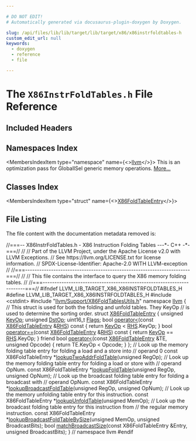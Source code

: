 ```yaml
---

# DO NOT EDIT!
# Automatically generated via docusaurus-plugin-doxygen by Doxygen.

slug: /api/files/lib/lib/target/lib/target/x86/x86instrfoldtables-h
custom_edit_url: null
keywords:
  - doxygen
  - reference
  - file

---
```





# The `X86InstrFoldTables.h` File Reference

<DoxygenPage pluginConfig={pluginConfig}>



## Included Headers

<IncludesList>
<IncludesListItem
  filePath="cstdint"
  permalink=""
  isLocal="false" />
<IncludesListItem
  filePath="llvm/Support/X86FoldTablesUtils.h"
  permalink="/docs/api/files/include/include/llvm/include/llvm/support/x86foldtablesutils-h"
  isLocal="true" />
</IncludesList>

## Namespaces Index

<MembersIndex>

<MembersIndexItem
  type="namespace"
  name={<><a href="/docs/api/namespaces/llvm">llvm</a></>}>
This is an optimization pass for GlobalISel generic memory operations. <a href="/docs/api/namespaces/llvm/#details">More...</a>
</MembersIndexItem>

</MembersIndex>

## Classes Index

<MembersIndex>

<MembersIndexItem
  type="struct"
  name={<><a href="/docs/api/structs/llvm/x86foldtableentry">X86FoldTableEntry</a></>}>
</MembersIndexItem>

</MembersIndex>


## File Listing

The file content with the documentation metadata removed is:

<ProgramListing>

<Link id="l00001" /><CodeLine lineNumber="1"><Highlight kind="comment">//===-- X86InstrFoldTables.h - X86 Instruction Folding Tables ---&#42;- C++ -&#42;-===//</Highlight><Highlight kind="normal"></Highlight></CodeLine>
<Link id="l00002" /><CodeLine lineNumber="2"><Highlight kind="normal"></Highlight><Highlight kind="comment">//</Highlight><Highlight kind="normal"></Highlight></CodeLine>
<Link id="l00003" /><CodeLine lineNumber="3"><Highlight kind="normal"></Highlight><Highlight kind="comment">// Part of the LLVM Project, under the Apache License v2.0 with LLVM Exceptions.</Highlight><Highlight kind="normal"></Highlight></CodeLine>
<Link id="l00004" /><CodeLine lineNumber="4"><Highlight kind="normal"></Highlight><Highlight kind="comment">// See https://llvm.org/LICENSE.txt for license information.</Highlight><Highlight kind="normal"></Highlight></CodeLine>
<Link id="l00005" /><CodeLine lineNumber="5"><Highlight kind="normal"></Highlight><Highlight kind="comment">// SPDX-License-Identifier: Apache-2.0 WITH LLVM-exception</Highlight><Highlight kind="normal"></Highlight></CodeLine>
<Link id="l00006" /><CodeLine lineNumber="6"><Highlight kind="normal"></Highlight><Highlight kind="comment">//</Highlight><Highlight kind="normal"></Highlight></CodeLine>
<Link id="l00007" /><CodeLine lineNumber="7"><Highlight kind="normal"></Highlight><Highlight kind="comment">//===----------------------------------------------------------------------===//</Highlight><Highlight kind="normal"></Highlight></CodeLine>
<Link id="l00008" /><CodeLine lineNumber="8"><Highlight kind="normal"></Highlight><Highlight kind="comment">//</Highlight><Highlight kind="normal"></Highlight></CodeLine>
<Link id="l00009" /><CodeLine lineNumber="9"><Highlight kind="normal"></Highlight><Highlight kind="comment">// This file contains the interface to query the X86 memory folding tables.</Highlight><Highlight kind="normal"></Highlight></CodeLine>
<Link id="l00010" /><CodeLine lineNumber="10"><Highlight kind="normal"></Highlight><Highlight kind="comment">//</Highlight><Highlight kind="normal"></Highlight></CodeLine>
<Link id="l00011" /><CodeLine lineNumber="11"><Highlight kind="normal"></Highlight><Highlight kind="comment">//===----------------------------------------------------------------------===//</Highlight><Highlight kind="normal"></Highlight></CodeLine>
<Link id="l00012" /><CodeLine lineNumber="12"><Highlight kind="normal"></Highlight></CodeLine>
<Link id="l00013" /><CodeLine lineNumber="13"><Highlight kind="normal"></Highlight><Highlight kind="preprocessor">#ifndef LLVM&#95;LIB&#95;TARGET&#95;X86&#95;X86INSTRFOLDTABLES&#95;H</Highlight><Highlight kind="normal"></Highlight></CodeLine>
<Link id="l00014" /><CodeLine lineNumber="14"><Highlight kind="normal"></Highlight><Highlight kind="preprocessor">#define LLVM&#95;LIB&#95;TARGET&#95;X86&#95;X86INSTRFOLDTABLES&#95;H</Highlight><Highlight kind="normal"></Highlight></CodeLine>
<Link id="l00015" /><CodeLine lineNumber="15"><Highlight kind="normal"></Highlight></CodeLine>
<Link id="l00016" /><CodeLine lineNumber="16"><Highlight kind="normal"></Highlight><Highlight kind="preprocessor">#include &lt;cstdint&gt;</Highlight><Highlight kind="normal"></Highlight></CodeLine>
<Link id="l00017" /><CodeLine lineNumber="17"><Highlight kind="normal"></Highlight><Highlight kind="preprocessor">#include &quot;<a href="/docs/api/files/include/include/llvm/include/llvm/support/x86foldtablesutils-h">llvm/Support/X86FoldTablesUtils.h</a>&quot;</Highlight><Highlight kind="normal"></Highlight></CodeLine>
<Link id="l00018" /><CodeLine lineNumber="18"><Highlight kind="normal"></Highlight></CodeLine>
<Link id="l00019" /><CodeLine lineNumber="19"><Highlight kind="normal"></Highlight><Highlight kind="keyword">namespace </Highlight><Highlight kind="normal"><a href="/docs/api/namespaces/llvm">llvm</a> &#123;</Highlight></CodeLine>
<Link id="l00020" /><CodeLine lineNumber="20"><Highlight kind="normal"></Highlight></CodeLine>
<Link id="l00021" /><CodeLine lineNumber="21"><Highlight kind="normal"></Highlight><Highlight kind="comment">// This struct is used for both the folding and unfold tables. They KeyOp</Highlight><Highlight kind="normal"></Highlight></CodeLine>
<Link id="l00022" /><CodeLine lineNumber="22"><Highlight kind="normal"></Highlight><Highlight kind="comment">// is used to determine the sorting order.</Highlight><Highlight kind="normal"></Highlight></CodeLine>
<Link id="l00023" /><CodeLine lineNumber="23" lineLink="/docs/api/structs/llvm/x86foldtableentry"><Highlight kind="normal"></Highlight><Highlight kind="keyword">struct </Highlight><Highlight kind="normal"><a href="/docs/api/structs/llvm/x86foldtableentry">X86FoldTableEntry</a> &#123;</Highlight></CodeLine>
<Link id="l00024" /><CodeLine lineNumber="24" lineLink="/docs/api/structs/llvm/x86foldtableentry/#a8f1efff08648e28151050e770c6ed3b5"><Highlight kind="normal">  </Highlight><Highlight kind="keywordtype">unsigned</Highlight><Highlight kind="normal"> <a href="/docs/api/structs/llvm/x86foldtableentry/#a8f1efff08648e28151050e770c6ed3b5">KeyOp</a>;</Highlight></CodeLine>
<Link id="l00025" /><CodeLine lineNumber="25" lineLink="/docs/api/structs/llvm/x86foldtableentry/#ae35f14ed60d1e280ecdf14e177a54603"><Highlight kind="normal">  </Highlight><Highlight kind="keywordtype">unsigned</Highlight><Highlight kind="normal"> <a href="/docs/api/structs/llvm/x86foldtableentry/#ae35f14ed60d1e280ecdf14e177a54603">DstOp</a>;</Highlight></CodeLine>
<Link id="l00026" /><CodeLine lineNumber="26" lineLink="/docs/api/structs/llvm/x86foldtableentry/#afc4011c4f706b9e0981c3af7e980c02c"><Highlight kind="normal">  uint16&#95;t <a href="/docs/api/structs/llvm/x86foldtableentry/#afc4011c4f706b9e0981c3af7e980c02c">Flags</a>;</Highlight></CodeLine>
<Link id="l00027" /><CodeLine lineNumber="27"><Highlight kind="normal"></Highlight></CodeLine>
<Link id="l00028" /><CodeLine lineNumber="28" lineLink="/docs/api/structs/llvm/x86foldtableentry/#ada6aabc923ac4d0ad8378374ce807027"><Highlight kind="normal">  </Highlight><Highlight kind="keywordtype">bool</Highlight><Highlight kind="normal"> <a href="/docs/api/structs/llvm/x86foldtableentry/#ada6aabc923ac4d0ad8378374ce807027">operator&lt;</a>(</Highlight><Highlight kind="keyword">const</Highlight><Highlight kind="normal"> <a href="/docs/api/structs/llvm/x86foldtableentry">X86FoldTableEntry</a> &amp;<a href="/docs/api/files/lib/lib/target/lib/target/x86/x86partialreduction-cpp/#a87b8bfbbe9d8f7146d7f20a5fb42efd0">RHS</a>)</Highlight><Highlight kind="keyword"> const </Highlight><Highlight kind="normal">&#123;</Highlight></CodeLine>
<Link id="l00029" /><CodeLine lineNumber="29"><Highlight kind="normal">    </Highlight><Highlight kind="keywordflow">return</Highlight><Highlight kind="normal"> <a href="/docs/api/structs/llvm/x86foldtableentry/#a8f1efff08648e28151050e770c6ed3b5">KeyOp</a> &lt; <a href="/docs/api/files/lib/lib/target/lib/target/x86/x86partialreduction-cpp/#a87b8bfbbe9d8f7146d7f20a5fb42efd0">RHS</a>.KeyOp;</Highlight></CodeLine>
<Link id="l00030" /><CodeLine lineNumber="30"><Highlight kind="normal">  &#125;</Highlight></CodeLine>
<Link id="l00031" /><CodeLine lineNumber="31" lineLink="/docs/api/structs/llvm/x86foldtableentry/#a0ebc9736b2dc4a62266b80c93b07b964"><Highlight kind="normal">  </Highlight><Highlight kind="keywordtype">bool</Highlight><Highlight kind="normal"> <a href="/docs/api/structs/llvm/x86foldtableentry/#a0ebc9736b2dc4a62266b80c93b07b964">operator==</a>(</Highlight><Highlight kind="keyword">const</Highlight><Highlight kind="normal"> <a href="/docs/api/structs/llvm/x86foldtableentry">X86FoldTableEntry</a> &amp;<a href="/docs/api/files/lib/lib/target/lib/target/x86/x86partialreduction-cpp/#a87b8bfbbe9d8f7146d7f20a5fb42efd0">RHS</a>)</Highlight><Highlight kind="keyword"> const </Highlight><Highlight kind="normal">&#123;</Highlight></CodeLine>
<Link id="l00032" /><CodeLine lineNumber="32"><Highlight kind="normal">    </Highlight><Highlight kind="keywordflow">return</Highlight><Highlight kind="normal"> <a href="/docs/api/structs/llvm/x86foldtableentry/#a8f1efff08648e28151050e770c6ed3b5">KeyOp</a> == <a href="/docs/api/files/lib/lib/target/lib/target/x86/x86partialreduction-cpp/#a87b8bfbbe9d8f7146d7f20a5fb42efd0">RHS</a>.KeyOp;</Highlight></CodeLine>
<Link id="l00033" /><CodeLine lineNumber="33"><Highlight kind="normal">  &#125;</Highlight></CodeLine>
<Link id="l00034" /><CodeLine lineNumber="34" lineLink="/docs/api/structs/llvm/x86foldtableentry/#a9c10ff5bb083ae0956c5e9b06d2123e7"><Highlight kind="normal">  </Highlight><Highlight kind="keyword">friend</Highlight><Highlight kind="normal"> </Highlight><Highlight kind="keywordtype">bool</Highlight><Highlight kind="normal"> <a href="/docs/api/structs/llvm/x86foldtableentry/#a9c10ff5bb083ae0956c5e9b06d2123e7">operator&lt;</a>(</Highlight><Highlight kind="keyword">const</Highlight><Highlight kind="normal"> <a href="/docs/api/structs/llvm/x86foldtableentry">X86FoldTableEntry</a> &amp;TE, </Highlight><Highlight kind="keywordtype">unsigned</Highlight><Highlight kind="normal"> Opcode) &#123;</Highlight></CodeLine>
<Link id="l00035" /><CodeLine lineNumber="35"><Highlight kind="normal">    </Highlight><Highlight kind="keywordflow">return</Highlight><Highlight kind="normal"> TE.KeyOp &lt; Opcode;</Highlight></CodeLine>
<Link id="l00036" /><CodeLine lineNumber="36"><Highlight kind="normal">  &#125;</Highlight></CodeLine>
<Link id="l00037" /><CodeLine lineNumber="37"><Highlight kind="normal">&#125;;</Highlight></CodeLine>
<Link id="l00038" /><CodeLine lineNumber="38"><Highlight kind="normal"></Highlight></CodeLine>
<Link id="l00039" /><CodeLine lineNumber="39"><Highlight kind="normal"></Highlight><Highlight kind="comment">// Look up the memory folding table entry for folding a load and a store into</Highlight><Highlight kind="normal"></Highlight></CodeLine>
<Link id="l00040" /><CodeLine lineNumber="40"><Highlight kind="normal"></Highlight><Highlight kind="comment">// operand 0</Highlight><Highlight kind="normal"></Highlight></CodeLine>
<Link id="l00041" /><CodeLine lineNumber="41"><Highlight kind="normal"></Highlight><Highlight kind="keyword">const</Highlight><Highlight kind="normal"> X86FoldTableEntry &#42;<a href="/docs/api/namespaces/llvm/#a7f9553b46f21ba407c575090242342b5">lookupTwoAddrFoldTable</a>(</Highlight><Highlight kind="keywordtype">unsigned</Highlight><Highlight kind="normal"> RegOp);</Highlight></CodeLine>
<Link id="l00042" /><CodeLine lineNumber="42"><Highlight kind="normal"></Highlight></CodeLine>
<Link id="l00043" /><CodeLine lineNumber="43"><Highlight kind="normal"></Highlight><Highlight kind="comment">// Look up the memory folding table entry for folding a load or store with</Highlight><Highlight kind="normal"></Highlight></CodeLine>
<Link id="l00044" /><CodeLine lineNumber="44"><Highlight kind="normal"></Highlight><Highlight kind="comment">// operand OpNum.</Highlight><Highlight kind="normal"></Highlight></CodeLine>
<Link id="l00045" /><CodeLine lineNumber="45"><Highlight kind="normal"></Highlight><Highlight kind="keyword">const</Highlight><Highlight kind="normal"> X86FoldTableEntry &#42;<a href="/docs/api/namespaces/llvm/#add4c3804b32bac78e4551544d3cb283f">lookupFoldTable</a>(</Highlight><Highlight kind="keywordtype">unsigned</Highlight><Highlight kind="normal"> RegOp, </Highlight><Highlight kind="keywordtype">unsigned</Highlight><Highlight kind="normal"> OpNum);</Highlight></CodeLine>
<Link id="l00046" /><CodeLine lineNumber="46"><Highlight kind="normal"></Highlight></CodeLine>
<Link id="l00047" /><CodeLine lineNumber="47"><Highlight kind="normal"></Highlight><Highlight kind="comment">// Look up the broadcast folding table entry for folding a broadcast with</Highlight><Highlight kind="normal"></Highlight></CodeLine>
<Link id="l00048" /><CodeLine lineNumber="48"><Highlight kind="normal"></Highlight><Highlight kind="comment">// operand OpNum.</Highlight><Highlight kind="normal"></Highlight></CodeLine>
<Link id="l00049" /><CodeLine lineNumber="49"><Highlight kind="normal"></Highlight><Highlight kind="keyword">const</Highlight><Highlight kind="normal"> X86FoldTableEntry &#42;<a href="/docs/api/namespaces/llvm/#a52adbfeeea3564c3ad245a6e3d4bd13e">lookupBroadcastFoldTable</a>(</Highlight><Highlight kind="keywordtype">unsigned</Highlight><Highlight kind="normal"> RegOp,</Highlight></CodeLine>
<Link id="l00050" /><CodeLine lineNumber="50"><Highlight kind="normal">                                                  </Highlight><Highlight kind="keywordtype">unsigned</Highlight><Highlight kind="normal"> OpNum);</Highlight></CodeLine>
<Link id="l00051" /><CodeLine lineNumber="51"><Highlight kind="normal"></Highlight></CodeLine>
<Link id="l00052" /><CodeLine lineNumber="52"><Highlight kind="normal"></Highlight><Highlight kind="comment">// Look up the memory unfolding table entry for this instruction.</Highlight><Highlight kind="normal"></Highlight></CodeLine>
<Link id="l00053" /><CodeLine lineNumber="53"><Highlight kind="normal"></Highlight><Highlight kind="keyword">const</Highlight><Highlight kind="normal"> X86FoldTableEntry &#42;<a href="/docs/api/namespaces/llvm/#abc6f911b909c49d0f76ca616174a0fcb">lookupUnfoldTable</a>(</Highlight><Highlight kind="keywordtype">unsigned</Highlight><Highlight kind="normal"> MemOp);</Highlight></CodeLine>
<Link id="l00054" /><CodeLine lineNumber="54"><Highlight kind="normal"></Highlight></CodeLine>
<Link id="l00055" /><CodeLine lineNumber="55"><Highlight kind="normal"></Highlight><Highlight kind="comment">// Look up the broadcast folding table entry for this instruction from</Highlight><Highlight kind="normal"></Highlight></CodeLine>
<Link id="l00056" /><CodeLine lineNumber="56"><Highlight kind="normal"></Highlight><Highlight kind="comment">// the regular memory instruction.</Highlight><Highlight kind="normal"></Highlight></CodeLine>
<Link id="l00057" /><CodeLine lineNumber="57"><Highlight kind="normal"></Highlight><Highlight kind="keyword">const</Highlight><Highlight kind="normal"> X86FoldTableEntry &#42;<a href="/docs/api/namespaces/llvm/#a167b534725d841e143185971e9719ad4">lookupBroadcastFoldTableBySize</a>(</Highlight><Highlight kind="keywordtype">unsigned</Highlight><Highlight kind="normal"> MemOp,</Highlight></CodeLine>
<Link id="l00058" /><CodeLine lineNumber="58"><Highlight kind="normal">                                                        </Highlight><Highlight kind="keywordtype">unsigned</Highlight><Highlight kind="normal"> BroadcastBits);</Highlight></CodeLine>
<Link id="l00059" /><CodeLine lineNumber="59"><Highlight kind="normal"></Highlight></CodeLine>
<Link id="l00060" /><CodeLine lineNumber="60"><Highlight kind="normal"></Highlight><Highlight kind="keywordtype">bool</Highlight><Highlight kind="normal"> <a href="/docs/api/namespaces/llvm/#ad3d8fb7bfd0405dfff3011915895247f">matchBroadcastSize</a>(</Highlight><Highlight kind="keyword">const</Highlight><Highlight kind="normal"> X86FoldTableEntry &amp;Entry, </Highlight><Highlight kind="keywordtype">unsigned</Highlight><Highlight kind="normal"> BroadcastBits);</Highlight></CodeLine>
<Link id="l00061" /><CodeLine lineNumber="61"><Highlight kind="normal">&#125; </Highlight><Highlight kind="comment">// namespace llvm</Highlight><Highlight kind="normal"></Highlight></CodeLine>
<Link id="l00062" /><CodeLine lineNumber="62"><Highlight kind="normal"></Highlight></CodeLine>
<Link id="l00063" /><CodeLine lineNumber="63"><Highlight kind="normal"></Highlight><Highlight kind="preprocessor">#endif</Highlight></CodeLine>

</ProgramListing>

</DoxygenPage>
